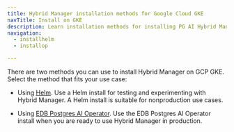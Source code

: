 ```yaml
---
title: Hybrid Manager installation methods for Google Cloud GKE
navTitle: Install on GKE
description: Learn installation methods for installing PG AI Hybrid Manager in Google Cloud GKE.
navigation:
  - installhelm
  - installop

---
```


There are two methods you can use to install Hybrid Manager on GCP GKE. Select the method that fits your use case:

- Using [Helm](installhelm.mdx). Use a Helm install for testing and experimenting with Hybrid Manager. A Helm install is suitable for nonproduction use cases.

- Using [EDB Postgres AI Operator](installop.mdx). Use the EDB Postgres AI Operator install when you are ready to use Hybrid Manager in production.
